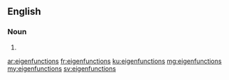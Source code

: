 ==English==

===Noun===
{{head|en|plural}}

# {{plural of|eigenfunction|lang=en}}

[[ar:eigenfunctions]]
[[fr:eigenfunctions]]
[[ku:eigenfunctions]]
[[mg:eigenfunctions]]
[[my:eigenfunctions]]
[[sv:eigenfunctions]]